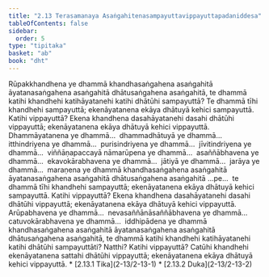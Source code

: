 ```yaml
---
title: "2.13 Terasamanaya Asaṅgahitenasampayuttavippayuttapadaniddesa"
tableOfContents: false
sidebar:
  order: 5
type: "tipitaka"
basket: "ab"
book: "dht"
---
```



<DynamicBreadcrumb />

<Division number="448" book="dht" bookNo="31" page="84">

<Paragraph number="548" book="dht">
Rūpakkhandhena ye dhammā khandhasaṅgahena asaṅgahitā āyatanasaṅgahena asaṅgahitā dhātusaṅgahena asaṅgahitā, te dhammā katihi khandhehi katihāyatanehi katihi dhātūhi sampayuttā? Te dhammā tīhi khandhehi sampayuttā; ekenāyatanena ekāya dhātuyā kehici sampayuttā. Katihi vippayuttā? Ekena khandhena dasahāyatanehi dasahi dhātūhi vippayuttā; ekenāyatanena ekāya dhātuyā kehici vippayuttā.


</Paragraph>

</Division>
<Division number="449" book="dht" bookNo="31" page="84">

<Paragraph number="549" book="dht">
Dhammāyatanena ye dhammā…  dhammadhātuyā ye dhammā…  itthindriyena ye dhammā…  purisindriyena ye dhammā…  jīvitindriyena ye dhammā…  viññāṇapaccayā nāmarūpena ye dhammā…  asaññābhavena ye dhammā…  ekavokārabhavena ye dhammā…  jātiyā ye dhammā…  jarāya ye dhammā…  maraṇena ye dhammā khandhasaṅgahena asaṅgahitā āyatanasaṅgahena asaṅgahitā dhātusaṅgahena asaṅgahitā …pe…  te dhammā tīhi khandhehi sampayuttā; ekenāyatanena ekāya dhātuyā kehici sampayuttā. Katihi vippayuttā? Ekena khandhena dasahāyatanehi dasahi dhātūhi vippayuttā; ekenāyatanena ekāya dhātuyā kehici vippayuttā.


</Paragraph>

</Division>
<Division number="450" book="dht" bookNo="31" page="84">

<Paragraph number="550" book="dht">
Arūpabhavena ye dhammā…  nevasaññānāsaññābhavena ye dhammā…  catuvokārabhavena ye dhammā…  iddhipādena ye dhammā khandhasaṅgahena asaṅgahitā āyatanasaṅgahena asaṅgahitā dhātusaṅgahena asaṅgahitā, te dhammā katihi khandhehi katihāyatanehi katihi dhātūhi sampayuttāti? Natthi? Katihi vippayuttā? Catūhi khandhehi ekenāyatanena sattahi dhātūhi vippayuttā; ekenāyatanena ekāya dhātuyā kehici vippayuttā.

</Paragraph>
</Division>

<TableOfContents book="dht" section="2.13">
* [2.13.1 Tika](2-13/2-13-1)
* [2.13.2 Duka](2-13/2-13-2)
</TableOfContents>